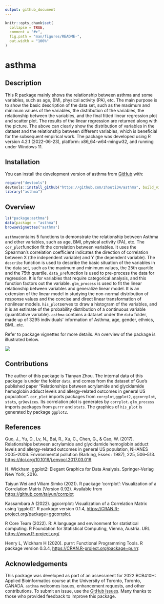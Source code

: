 ```yaml
---
output: github_document
---
```


<!-- README.md is generated from README.Rmd. Please edit that file -->

```r
knitr::opts_chunk$set(
  collapse = TRUE,
  comment = "#>",
  fig.path = "man/figures/README-",
  out.width = "100%"
)
```

# asthma

<!-- badges: start -->
<!-- badges: end -->

## Description
This R package mainly shows the relationship between asthma and some variables, such as age, BMI, physical activity (PA), etc. The main purpose is to show the basic description of the data set, such as the maximum and minimum values of the variables, the distribution of the variables, the relationship between the variables, and the final fitted linear regression plot and scatter plot. The results of the linear regression are returned along with the picture. The above can clearly show the distribution of variables in the dataset and the relationship between different variables, which is beneficial for the subsequent empirical work.
The package was developed using R version 4.2.1 (2022-06-23), platform: x86_64-w64-mingw32, and running under Windows 11. 


## Installation

You can install the development version of asthma from [GitHub](https://github.com/) with:

```r
require("devtools")
devtools::install_github("https://github.com/zhouti34/asthma", build_vignettes = TRUE)
library("asthma")
```

## Overview
```r
ls("package:asthma")
data(package = "asthma") 
browseVignettes("asthma")
```
`asthma`contains 5 functions to demonstrate the relationship between Asthma and other variables, such as age, BMI, physical activity (PA), etc. The `cor_plot`function fit the correlation between variables. It uses the Spearman's correlation coefficient indicates the direction of correlation between X (the independent variable) and Y (the dependent variable). The `describe` function is used to describe the basic situation of the variables in the data set, such as the maximum and minimum values, the 25th quartile and the 75th quartile. `data_pre`function is used to pre-process the data for regression. It is for variables that require categorical analysis, and this function factors out the variable. `glm_process` is used to fit the linear relationship between variables and generalize linear model. It is an extension of the linear model in studying the non-normal distribution of response values and the concise and direct linear transformation of nonlinear models. `his_plot`serves to draw a histogram of the variables, and it is an estimate of the probability distribution of a continuous variable (quantitative variable). `asthma` contains a dataset under the `data` folder, made up of 3295 individuals' information of Asthma, age, gender, ethnics, BMI...etc.   

Refer to package vignettes for more details. An overview of the package is illustrated below.

![](./inst/extdata/readme.png)



## Contributions
The author of this package is Tianyan Zhou. The internal data of this package is under the folder `data`, and comes from the dataset of Guo's published paper "Relationships between acrylamide and glycidamide hemoglobin adduct levels and allergy-related outcomes in general US population". `cor_plot` imports packages from `corrplot`,`ggplot2`, `ggcorrplot`, `stats`, `grDevices`. Its correlation plot is generates by `corrplot`.  `glm_process` imports packages from `purrr` and `stats`. The graphics of `his_plot` is generated by package `ggplot2`.

## References
Guo, J., Yu, D., Lv, N., Bai, R., Xu, C., Chen, G., & Cao, W. (2017). Relationships between acrylamide and glycidamide hemoglobin adduct levels and allergy-related outcomes in general US population, NHANES 2005-2006. Environmental pollution (Barking, Essex : 1987), 225, 506–513. <https://doi.org/10.1016/j.envpol.2017.03.016>

H. Wickham. ggplot2: Elegant Graphics for Data Analysis. Springer-Verlag New York, 2016.

Taiyun Wei and Viliam Simko (2021). R package 'corrplot': Visualization of a Correlation Matrix (Version 0.92). Available from <https://github.com/taiyun/corrplot>

Kassambara A (2022). ggcorrplot: Visualization of a Correlation Matrix using 'ggplot2'. R package version 0.1.4, <https://CRAN.R-project.org/package=ggcorrplot>.

R Core Team (2022). R: A language and environment for statistical computing. R Foundation for Statistical Computing, Vienna, Austria. URL <https://www.R-project.org/>.

Henry L, Wickham H (2020). purrr: Functional Programming Tools. R package version 0.3.4, <https://CRAN.R-project.org/package=purrr>.




## Acknowledgements
This package was developed as part of an assessment for 2022 BCB410H: Applied Bioinformatics course at the University of Toronto, Toronto, CANADA. `asthma` welcomes issues, enhancement requests, and other contributions. To submit an issue, use the [GitHub issues](https://github.com/zhouti34/asthma/issues). Many thanks to those who provided feedback to improve this package.




